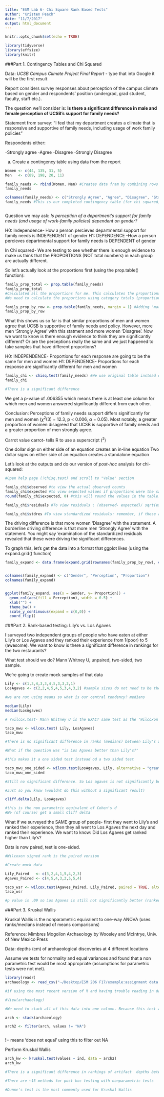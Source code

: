 ```yaml
---
title: "ESM Lab 6- Chi Square Rank Based Tests"
author: "Kristen Peach"
date: "11/7/2017"
output: html_document
---
```


```r
knitr::opts_chunk$set(echo = TRUE)
```

```r

library(tidyverse)
library(effsize)
library(knitr)

```



###Part 1. Contingency Tables and Chi Squared

Data: *UCSB Campus Climate Project Final Report* - type that into Google it will be the first result 

Report considers survey responses about perception of the campus climate based on gender and respondents' position (undergrad, grad student, faculty, staff etc.).

The question we'll consider is:  **Is there a significant difference in male and female perception of UCSB's support for family needs?**


Statement from survey: "I feel that my department creates a climate that is responsive and supportive of family needs, including usage of work family policies"


Respondents either:

-Strongly agree
-Agree
-Disagree
-Strongly Disagree

a. Create a contingency table using data from the report

```r

Women <- c(44, 135, 31, 5)
Men   <- c(89, 198, 20, 11)

family_needs <- rbind(Women, Men) #Creates data fram by combining rows
family_needs

colnames(family_needs) <- c("Strongly Agree", "Agree", "Disagree", "Strongly Disagree")
family_needs #This is our completed contingency table (for chi squared)



```

Question we may ask: *Is perception of a department's support for family needs (and usage of work-family policies) dependent on gender?*

H0: Independence- How a person percieves departmental support for family needs is INDEPENDENT of gender
H1: DEPENDENCE -How a person percieves departmental support for family needs is DEPENDENT of gender

In Chi squared- We are testing to see whether there is enough evidence to make us think that the PROPORTIONS (NOT total numbers) in each group are actually different.

So let's actually look at the proportions first (using the prop.table() function):

```r

family_prop_total <- prop.table(family_needs)
family_prop_total
#Calculated all the proportions for me. This calculates the proportions out of the TOTAL number of responses (not total men and total women). This doesnt make sense if were trying to compare men and women
#We need to calculate the proportions using category totals (proportion of all men and proportion of all women)

family_prop_by_row <- prop.table(family_needs, margin = 1) #Adding "margin = 1" finds the proportions of each outcome by ROW. margin = 2 would calculate the proportions by column
family_prop_by_row


```


What this shows us so far is that similar proportions of men and women agree that UCSB is supportive of family needs and policy. However, more men 'Strongly Agree' with this statment and more women 'Disagree'. Now we want to know is there enough evidence to think they are significantly different? Or are the perceptions really the same and we just happened to take samples that have different proportions?

H0: INDEPENDENCE- Proportions for each response are going to be the same for men and women
H1: DEPENDENCE- Proportions for each response are significantly different for men and women

```r

family_chi <- chisq.test(family_needs) #We use original table instead of the table or proportions we made. The chisq.test needs the raw values NOT the proportions.
family_chi

#There is a significant difference


```



We get a p-value of .006355 which means there is at least one column for which men and women answered significantly different from each other. 


Conclusion: Perceptions of family needs support differs significantly for men and women ($\chi$^2^(3) = 12.3, p < 0.006, $\alpha$ = 0.05). Most notably, a greater proportion of women disagreed that UCSB is supportive of family needs and a greater proportion of men strongly agree. 

Carrot value carrot- tells R to use a superscript (^2^)

One dollar sign on either side of an equation creates an in-line equation
Two dollar signs  on either side of an equation creates a standalone equation

Let's look at the outputs and do our version of *post-hoc* analysis for chi- squared:

```r

#Open help page (?chisq.test) and scroll to "Value" section

family_chi$observed #to view the actual observed counts
family_chi$expected #to view expected values if proportions were the same
round(family_chi$expected, 0) #this will round the values in the table. The number indicates how many decimal points you'd like to include

family_chi$residuals #To view residuals : (observed- expected)/ sqrt(expected)

family_chi$stdres #To view standardized residuals: remember, if these are greater than (absolute value) 2, this may cause significance/dependence


```


The driving difference is that more women 'Disagree' with the statement. A borderline driving difference is that more men 'Strongly Agree' with the statement. You might say 'examination of the standardized residuals revealed that these were driving the significant differences.


To graph this, let's get the data into a format that ggplot likes (using the expand.grid() function)

```r

family_expand <- data.frame(expand.grid(rownames(family_prop_by_row), colnames(family_prop_by_row)), value = c(family_prop_by_row))


colnames(family_expand) <- c("Gender", "Perception", "Proportion")
colnames(family_expand)



```




```r

ggplot(family_expand, aes(x = Gender, y= Proportion)) +
  geom_col(aes(fill = Perception), width = 0.5) +
  xlab("") +
  theme_bw() +
  scale_y_continuous(expand = c(0,0)) +
  coord_flip()


```

###Part 2. Rank-based testing: Lily's vs. Los Agaves

I surveyed two independent groups of people who have eaten at either Lily's or Los Agaves and they ranked their experience from 1(poor) to 5 (awesome). We want to know is there a significant difference in rankings for the two restaurants?

What test should we do? Mann Whitney U, unpaired, two-sided, two sample.

We're going to create mock samples of that data
```r

Lily <- c(1,3,4,3,3,4,5,3,3,2,1)
LosAgaves <- c(2,2,4,5,4,5,3,4,3,2) #sample sizes do not need to be the same, data is unpaired

#we are not using means so what is our central tendency? medians

median(Lily)
median(LosAgaves)

# ?wilcox.test- Mann Whitney U is the EXACT same test as the 'Wilcoxon Rank Sum'. Wilcoxon Signed Rank is the paired version.

taco_mwu <- wilcox.test( Lily, LosAgaves)
taco_mwu

#There is no significant difference in ranks (medians) between Lily's and Los Agaves (AKA they are the same level of awesome)

#What if the question was "is Los Agaves better than Lily's?"

#this makes it a one sided test instead od a two sided test

taco_mwu_one_sided <- wilcox.test(LosAgaves, Lily, alternative = "greater")
taco_mwu_one_sided

#Still no significant difference. So Los agaves is not significantly better than Lily's.

#Just so you know (wouldnt do this without a significant result)

cliff.delta(Lily, LosAgaves)

#this is the non parametric equivalent of Cohen's d
#We (of course) get a small Cliff delta 

```


What if we surveyed the SAME group of people- first they went to Lily's and ranked their experience, then they all went to Los Agaves the next day and ranked their experience. We want to know: Did Los Agaves get ranked higher than Lily's?

Data is now paired, test is one-sided.

```r

#Wilcoxon signed rank is the paired version

#Create mock data

Lily_Paired   <- c(3,2,4,1,5,4,2,3)
Agaves_Paired <- c(4,5,4,3,2,5,5,4)

taco_wsr <- wilcox.test(Agaves_Paired, Lily_Paired, paired = TRUE, alternative = "greater")
taco_wsr

#p value is .09 so Los Agaves is still not significantly better (ranked higher) than Lily's

```


###Part 3. Kruskal Wallis

Kruskal Wallis is the nonparametric equivalent to one-way ANOVA (uses ranks/medians instead of means comparisons)

Reference: Mimbres Mogollon Archaeology by Woosley and McIntrye, Univ. of New Mexico Press

Data: depths (cm) of archaeological discoveries at 4 different locations


Assume we tests for normality and equal variances and found that a non parametric test would be most appropriate (assumptions for parametric tests were not met).

```r

library(readr)
archaeology <- read_csv("~/Desktop/ESM 206 F17/example:assignment data sets/archaeology.csv")

#if using the most recent version of R and having trouble reading in data use the "from text(base)" option to import dataset (read.csv() instead of read_csv())

#View(archaeology)

#We need to stack all of this data into one column. Because this test and ggplot like data this way

arch <- stack(archaeology)

arch2 <- filter(arch, values != "NA")



```

!= means 'does not equal' using this to filter out NA 

Perform Kruskal Wallis

```r

arch_kw <- kruskal.test(values ~ ind, data = arch2)
arch_kw

#There is a significant difference in rankings of artifact  depths between at least two of the studied sites (stats...)

#There are ~15 methods for post hoc testing with nonparametric tests

#Dunne's test is the most commonly used for Kruskal Wallis


```




